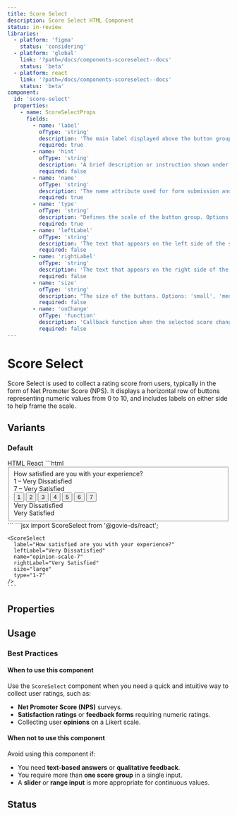 ```yaml
---
title: Score Select
description: Score Select HTML Component
status: in-review
libraries:
  - platform: 'figma'
    status: 'considering'
  - platform: 'global'
    link: '?path=/docs/components-scoreselect--docs'
    status: 'beta'
  - platform: react
    link: '?path=/docs/components-scoreselect--docs'
    status: 'beta'
component:
  id: 'score-select'
  properties:
    - name: ScoreSelectProps
      fields:
        - name: 'label'
          ofType: 'string'
          description: 'The main label displayed above the button group.'
          required: true
        - name: 'hint'
          ofType: 'string'
          description: 'A brief description or instruction shown under the label.'
          required: false
        - name: 'name'
          ofType: 'string'
          description: 'The name attribute used for form submission and identification of the group of buttons.'
          required: true
        - name: 'type'
          ofType: 'string'
          description: "Defines the scale of the button group. Options: '1-5', '1-7', '0-10'."
          required: true
        - name: 'leftLabel'
          ofType: 'string'
          description: 'The text that appears on the left side of the score range (e.g., ''Not Likely'').'
          required: false
        - name: 'rightLabel'
          ofType: 'string'
          description: 'The text that appears on the right side of the score range (e.g., ''Extremely Likely'').'
          required: false
        - name: 'size'
          ofType: 'string'
          description: "The size of the buttons. Options: 'small', 'medium', 'large'. Default is 'medium'."
          required: false
        - name: 'onChange'
          ofType: 'function'
          description: 'Callback function when the selected score changes.'
          required: false
---
```


# Score Select

Score Select is used to collect a rating score from users, typically in the form of Net Promoter Score (NPS). It displays a horizontal row of buttons representing numeric values from 0 to 10, and includes labels on either side to help frame the scale.

## Variants

### Default

<ComponentContainer>
  <ScoreSelect
    label="How satisfied are you with your experience?"
    leftLabel="Very Dissatisfied"
    name="opinion-scale-7"
    rightLabel="Very Satisfied"
    size="large"
    type="1-7"
  />
</ComponentContainer>

<Tabs id="scoreSelectTabs">
  <TabList>
    <TabItem value="html" checked>HTML</TabItem>
    <TabItem value="react">React</TabItem>
  </TabList>
  <TabPanel value="html">
    ```html
    <fieldset class="gi-w-full">
      <div class="gi-pb-3 gi-flex gi-flex-col">
        <label class="gi-text-md gi-label gi-font-bold" id="opinion-7-label">How satisfied are you with your experience?</label>
      </div>
      <div class="gi-score-select-button-group">
        <div class="gi-score-select-labels-responsive" aria-hidden="true">
          <div>1 – Very Dissatisfied</div>
          <div>7 – Very Satisfied</div>
        </div>
        <div class="gi-btn-group" role="radiogroup" aria-labelledby="opinion-7-label">
          <button class="gi-btn gi-btn-large gi-btn-secondary-dark" role="radio" aria-checked="false" name="opinion-7" id="score-select-0" data-value="1">1</button>
          <button class="gi-btn gi-btn-large gi-btn-secondary-dark" role="radio" aria-checked="false" name="opinion-7" id="score-select-1" data-value="2">2</button>
          <button class="gi-btn gi-btn-large gi-btn-secondary-dark" role="radio" aria-checked="false" name="opinion-7" id="score-select-2" data-value="3">3</button>
          <button class="gi-btn gi-btn-large gi-btn-secondary-dark" role="radio" aria-checked="false" name="opinion-7" id="score-select-3" data-value="4">4</button>
          <button class="gi-btn gi-btn-large gi-btn-secondary-dark" role="radio" aria-checked="false" name="opinion-7" id="score-select-4" data-value="5">5</button>
          <button class="gi-btn gi-btn-large gi-btn-secondary-dark" role="radio" aria-checked="false" name="opinion-7" id="score-select-5" data-value="6">6</button>
          <button class="gi-btn gi-btn-large gi-btn-secondary-dark" role="radio" aria-checked="false" name="opinion-7" id="score-select-6" data-value="7">7</button>
        </div>
        <div class="gi-score-select-labels" aria-hidden="true">
          <div>Very Dissatisfied</div>
          <div>Very Satisfied</div>
        </div>
      </div>
    </fieldset>
  ```
  </TabPanel>
  <TabPanel value="react">
    ```jsx
    import ScoreSelect from '@govie-ds/react';

    <ScoreSelect
      label="How satisfied are you with your experience?"
      leftLabel="Very Dissatisfied"
      name="opinion-scale-7"
      rightLabel="Very Satisfied"
      size="large"
      type="1-7"
    />
    ```

  </TabPanel>
</Tabs>

## Properties

<ComponentPropertiesTable componentId="score-select" />

## Usage

### Best Practices

#### When to use this component

Use the `ScoreSelect` component when you need a quick and intuitive way to collect user ratings, such as:

- **Net Promoter Score (NPS)** surveys.
- **Satisfaction ratings** or **feedback forms** requiring numeric ratings.
- Collecting user **opinions** on a Likert scale.

#### When not to use this component

Avoid using this component if:

- You need **text-based answers** or **qualitative feedback**.
- You require more than **one score group** in a single input.
- A **slider** or **range input** is more appropriate for continuous values.

## Status

<ComponentStatusBlock componentId="score-select" />
